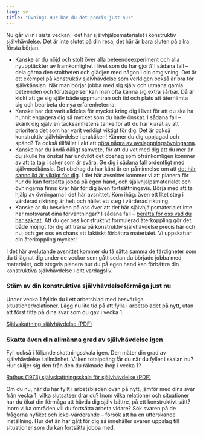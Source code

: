 ```yaml
---
lang: sv
title: "Övning: Hur har du det precis just nu?"
---
```


\label{sec-maintenance}
 
Nu går vi in i sista veckan i det här självhjälpsmaterialet i
konstruktiv självhävdelse. Det är inte slutet på din resa, det här
är bara sluten på allra första början.

-   Kanske är du nöjd och stolt över alla beteendeexperiment och
    alla nyupptäckter av framkomlighet i livet som du har gjort? I
    sådana fall -- dela gärna den stoltheten och glädjen med någon i
    din omgivning. Det är ett exempel på konstruktiv självhävdelse
    som verkligen också är bra för självkänslan. När man börjar
    jobba med sig själv och utmana gamla beteenden och förutsägelser
    kan man ofta känna sig extra sårbar. Då är klokt att ge sig
    själv både uppmuntran och tid och plats att återhämta sig och
    bearbeta de nya erfarenheterna. 
-   Kanske har det varit alldeles för mycket kring dig i livet för
    att du ska ha hunnit engagera dig så mycket som du hade önskat.
    I sådana fall -- skänk dig själv en tacksamhetens tanke för att
    du har klarat av att prioritera det som har varit verkligt
    viktigt för dig. Det är också konstruktiv självhävdelse i
    praktiken! Känner du dig uppjagad och spänd? Ta också tillfället i
    akt att [göra några av
    avslappningsövningarna](5-0.qmd).
-   Kanske har du ändå dåligt samvete, för att du vet med dig att du
    mer än du skulle ha önskat har undvikit det obehag som
    ofrånkomligen kommer av att ta tag i saker som är svåra. Ge dig
    i sådana fall ordentligt med självmedkänsla. Det obehag du har
    känt är en påminnelse om att [det här sannolikt är viktigt för
    dig](3-2.qmd).
    I det här avsnittet kommer vi att planera för hur du kan fortsätta
    jobba på egen hand, och självhjälpsmaterialet och övningarna finns kvar här
    för dig även fortsättningsvis. Börja med att ta hjälp av
    övningarna i det här avsnittet. Kom ihåg: även ett litet steg i
    värderad riktning är helt och hållet ett steg i värderad riktning. 
-   Kanske är du besviken på oss över att det här självhjälpsmaterialet inte
    har motsvarat dina förväntningar? I sådana fall -- [berätta för
    oss vad du har saknat](https://github.com/hmep/r2book/issues/new). Att du ger oss konstruktivt
    formulerad återkoppling gör det både möjligt för dig att träna
    på konstruktiv självhävdelse precis här och nu, och ger oss en
    chans att faktiskt förbättra materialet.
    Vi uppskattar din återkoppling mycket!

I det här avslutande avsnittet kommer du få sätta samma de färdigheter som
du tillägnat dig under de veckor som gått sedan du började jobba med materialet, och stegvis planera hur du på
egen hand kan förbättra din konstruktiva självhävdelse i ditt
vardagsliv.

### Stäm av din konstruktiva självhävdelseförmåga just nu

Under vecka 1 fyllde du i ett arbetsblad med besvärliga
situationer/relationer. Lägg nu lite tid på att fylla i arbetsbladet på nytt, utan att först titta på dina svar som du gav i vecka 1.

::: {.content-visible when-format="html"}
[Självskattning självhävdelse (PDF)](forms/100respekt-skattning-situation-relation.pdf)
:::

### Skatta även din allmänna grad av självhävdelse igen

Fyll också i följande skattningsskala igen. Den mäter din grad av självhävdelse i allmänhet. Vilken totalpoäng får du när du fyller i skalan nu? Hur skiljer sig den från den du räknade ihop i vecka 1?

::: {.content-visible when-format="html"}
[Rathus (1973) självskattningsskala för
självhävdelse (PDF)](forms/100respekt-Rathus-svenska.pdf)
:::

Om du nu, när du har fyllt i arbetsbladen ovan på nytt, jämför med dina svar från vecka 1, vilka slutsatser drar du? Inom vilka relationer och situationer har du ökat din förmåga att hävda dig själv bättre, på ett konstruktivt sätt? Inom vilka områden vill du fortsätta arbeta vidare? Sök svaren på de frågorna nyfiket och icke-värderande -- försök att ha en utforskande inställning. Hur det än har gått för dig så innehåller svaren uppslag till situationer som du kan fortsätta jobba med.